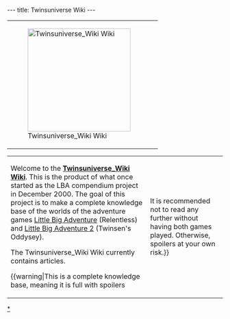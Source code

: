 ---
title: Twinsuniverse Wiki
---

{| class="lastupdate"
|-
| class="lastupdate-left" | [[Image:Big_twinsun_with_blurred_atmosphere-cropped.png|240px|Twinsuniverse_Wiki Wiki]]
| class="lastupdate-right" | {{Lastupdate}}
|}

{| style="width: 75%; margin: 0px auto; text-align: center;"
|-
| style="vertical-align:top" |
Welcome to the '''[[Twinsuniverse_Wiki Wiki:About|Twinsuniverse_Wiki Wiki]]'''. This is the product of what once started as the LBA compendium project in December 2000. The goal of this project is to make a complete knowledge base of the worlds of the adventure games [[wikipedia:Little Big Adventure|Little Big Adventure]] (Relentless) and [[wikipedia:Little Big Adventure 2|Little Big Adventure 2]] (Twinsen's Oddysey).

The Twinsuniverse_Wiki Wiki currently contains '''[[Twinsuniverse_Wiki Wiki:Statistics|{{NUMBEROFARTICLES}}]]''' articles.

{{warning|This is a complete knowledge base, meaning it is full with spoilers!! It is recommended not to read any further without having both games played. Otherwise, spoilers at your own risk.}}
|}

{{mainnavigation}}
[[Category:Categories|*]]